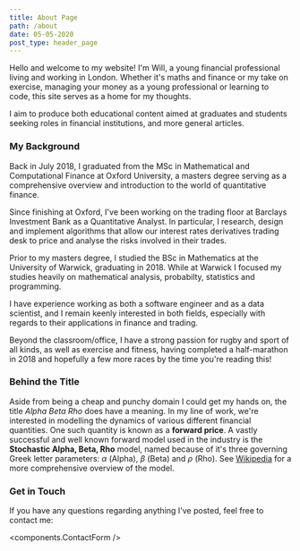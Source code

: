 ```yaml
---
title: About Page
path: /about
date: 05-05-2020
post_type: header_page
---
```


Hello and welcome to my website! I'm Will, a young financial professional living
and working in London. Whether it's maths and finance or my take on exercise,
managing your money as a young professional or learning to code, this site
serves as a home for my thoughts.

I aim to produce both educational content
aimed at graduates and students seeking roles in financial institutions, and
more general articles.

### My Background
Back in July 2018, I graduated from the MSc in Mathematical and Computational
Finance at Oxford University, a masters degree serving as a comprehensive
overview and introduction to the world of quantitative finance. 

Since finishing at Oxford, I've been working on the trading floor at Barclays
Investment Bank as a Quantitative Analyst. In particular, I research, design and
implement algorithms that allow our interest rates derivatives trading desk to
price and analyse the risks involved in their trades.

Prior to my masters degree, I studied the BSc in Mathematics at the
University of Warwick, graduating in 2018. While at Warwick I focused my studies
heavily on mathematical analysis, probabilty, statistics and programming.
 
I have experience working as both a software engineer and as a data scientist,
and I remain keenly interested in both fields, especially with regards to their
applications in finance and trading. 

Beyond the classroom/office, I have a strong passion for rugby and sport of
all kinds, as well as exercise and fitness, having completed a half-marathon
in 2018 and hopefully a few more races by the time you're reading this!

### Behind the Title
Aside from being a cheap and punchy domain I could get my hands on,
the title *Alpha Beta Rho* does have a meaning. In my line of work, we're
interested in modelling the dynamics of various different financial quantities.
One such quantity is known as a **forward price**. A vastly successful and well
known forward model used in the industry is the **Stochastic Alpha, Beta, Rho** 
model, named because of it's three governing Greek letter parameters: $\alpha$
(Alpha), $\beta$ (Beta) and $\rho$ (Rho).
See <a href="https://en.wikipedia.org/wiki/SABR_volatility_model">Wikipedia</a>
for a more comprehensive overview of the model.

### Get in Touch
If you have any questions regarding anything I've posted, feel free to contact
me: 

<components.ContactForm />

